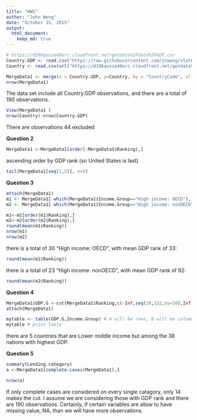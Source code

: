 ```yaml
---
title: "HW5"
author: "John Weng"
date: "October 15, 2015"
output: 
  html_document:
    keep_md: true
---
```


```r
# https://d396qusza40orc.cloudfront.net/getdata%2Fdata%2FGDP.csv
Country.GDP <- read.csv("https://raw.githubusercontent.com/jcweng/stat6306introdatascience/master/Country%20GDP.csv")
Country <- read.csv(url("https://d396qusza40orc.cloudfront.net/getdata%2Fdata%2FEDSTATS_Country.csv "))

MergeData1 <- merge(x = Country.GDP, y=Country, by = "CountryCode", all.x=TRUE)
nrow(MergeData1)
```

The data set include all Country.GDP observations, and there are a total of 190 observations.
```r
View(MergeData1 ) 
nrow(Country)-nrow(Country.GDP)
```
There are observations 44 excluded

**Question 2** 
```r
MergeData1 <-MergeData1[order(-MergeData1$Ranking),]
```

ascending order by GDP rank (so United States is last)
```r
tail(MergeData1[seq(1,5)], n=5)
```

**Question 3** 
```r
attach(MergeData1)
m1 <- MergeData1[ which(MergeData1$Income.Group=="High income: OECD"),]
m2 <- MergeData1[ which(MergeData1$Income.Group=="High income: nonOECD"),]

m1<-m1[order(m1$Ranking),] 
m2<-m2[order(m2$Ranking),] 
round(mean(m1$Ranking))
nrow(m1)
nrow(m2)
```

there is a total of 30 "High income: OECD", with mean GDP rank of 33:
```r
round(mean(m1$Ranking))
```
there is a total of 23 "High income: nonOECD", with mean GDP rank of 92:
```r
round(mean(m2$Ranking))
```

**Question 4** 
```r
MergeData1$GDP.G <-cut(MergeData1$Ranking,c(-Inf,seq(38,152,by=38),Inf), labels = seq(1,5))
attach(MergeData1)

mytable <- table(GDP.G,Income.Group) # A will be rows, B will be columns 
mytable # print table 
```

there are 5 countries that are Lower middle income but among the 38 nations with highest GDP.

**Question 5** 
```r
summary(Lending.category)
a <-MergeData1[complete.cases(MergeData1),]

nrow(a)
```
If only complete cases are considered on every single catagory, only 14 makes the cut. I assume we are considering those with GDP rank and there are 190 observations. Certainly, if certain variables are allow to have missing value, NA, than we will have more observations.
